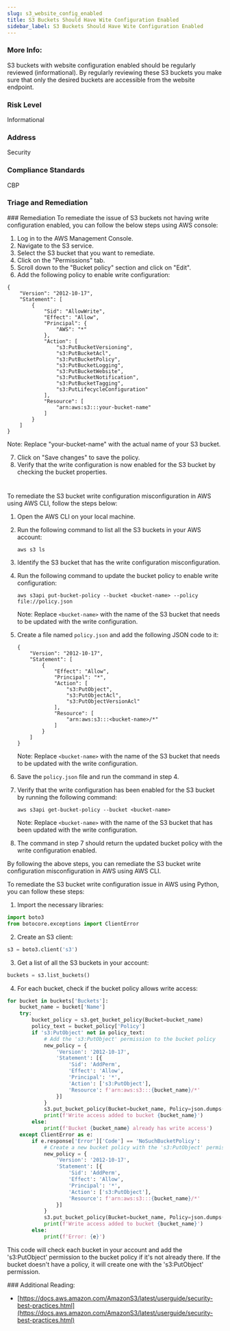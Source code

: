 ```yaml
---
slug: s3_website_config_enabled
title: S3 Buckets Should Have Wite Configuration Enabled
sidebar_label: S3 Buckets Should Have Wite Configuration Enabled
---
```


### More Info:

S3 buckets with website configuration enabled should be regularly reviewed (informational). By regularly reviewing these S3 buckets you make sure that only the desired buckets are accessible from the website endpoint.

### Risk Level

Informational

### Address

Security

### Compliance Standards

CBP



### Triage and Remediation
<Tabs>
<Tab title='Remediation'>
### Remediation

<AccordionGroup>
<Accordion title='Using Console' defaultOpen='true'>
To remediate the issue of S3 buckets not having write configuration enabled, you can follow the below steps using AWS console:

1. Log in to the AWS Management Console.
2. Navigate to the S3 service.
3. Select the S3 bucket that you want to remediate.
4. Click on the "Permissions" tab.
5. Scroll down to the "Bucket policy" section and click on "Edit".
6. Add the following policy to enable write configuration:

```
{
    "Version": "2012-10-17",
    "Statement": [
        {
            "Sid": "AllowWrite",
            "Effect": "Allow",
            "Principal": {
                "AWS": "*"
            },
            "Action": [
                "s3:PutBucketVersioning",
                "s3:PutBucketAcl",
                "s3:PutBucketPolicy",
                "s3:PutBucketLogging",
                "s3:PutBucketWebsite",
                "s3:PutBucketNotification",
                "s3:PutBucketTagging",
                "s3:PutLifecycleConfiguration"
            ],
            "Resource": [
                "arn:aws:s3:::your-bucket-name"
            ]
        }
    ]
}
```

Note: Replace "your-bucket-name" with the actual name of your S3 bucket.

7. Click on "Save changes" to save the policy.
8. Verify that the write configuration is now enabled for the S3 bucket by checking the bucket properties.

#
</Accordion>

<Accordion title='Using CLI'>
To remediate the S3 bucket write configuration misconfiguration in AWS using AWS CLI, follow the steps below:

1. Open the AWS CLI on your local machine.

2. Run the following command to list all the S3 buckets in your AWS account:

   ```
   aws s3 ls
   ```

3. Identify the S3 bucket that has the write configuration misconfiguration.

4. Run the following command to update the bucket policy to enable write configuration:

   ```
   aws s3api put-bucket-policy --bucket <bucket-name> --policy file://policy.json
   ```

   Note: Replace `<bucket-name>` with the name of the S3 bucket that needs to be updated with the write configuration.

5. Create a file named `policy.json` and add the following JSON code to it:

   ```
   {
       "Version": "2012-10-17",
       "Statement": [
           {
               "Effect": "Allow",
               "Principal": "*",
               "Action": [
                   "s3:PutObject",
                   "s3:PutObjectAcl",
                   "s3:PutObjectVersionAcl"
               ],
               "Resource": [
                   "arn:aws:s3:::<bucket-name>/*"
               ]
           }
       ]
   }
   ```

   Note: Replace `<bucket-name>` with the name of the S3 bucket that needs to be updated with the write configuration.

6. Save the `policy.json` file and run the command in step 4.

7. Verify that the write configuration has been enabled for the S3 bucket by running the following command:

   ```
   aws s3api get-bucket-policy --bucket <bucket-name>
   ```

   Note: Replace `<bucket-name>` with the name of the S3 bucket that has been updated with the write configuration.

8. The command in step 7 should return the updated bucket policy with the write configuration enabled.

By following the above steps, you can remediate the S3 bucket write configuration misconfiguration in AWS using AWS CLI.
</Accordion>

<Accordion title='Using Python'>
To remediate the S3 bucket write configuration issue in AWS using Python, you can follow these steps:

1. Import the necessary libraries:

```python
import boto3
from botocore.exceptions import ClientError
```

2. Create an S3 client:

```python
s3 = boto3.client('s3')
```

3. Get a list of all the S3 buckets in your account:

```python
buckets = s3.list_buckets()
```

4. For each bucket, check if the bucket policy allows write access:

```python
for bucket in buckets['Buckets']:
    bucket_name = bucket['Name']
    try:
        bucket_policy = s3.get_bucket_policy(Bucket=bucket_name)
        policy_text = bucket_policy['Policy']
        if 's3:PutObject' not in policy_text:
            # Add the 's3:PutObject' permission to the bucket policy
            new_policy = {
                'Version': '2012-10-17',
                'Statement': [{
                    'Sid': 'AddPerm',
                    'Effect': 'Allow',
                    'Principal': '*',
                    'Action': ['s3:PutObject'],
                    'Resource': f'arn:aws:s3:::{bucket_name}/*'
                }]
            }
            s3.put_bucket_policy(Bucket=bucket_name, Policy=json.dumps(new_policy))
            print(f'Write access added to bucket {bucket_name}')
        else:
            print(f'Bucket {bucket_name} already has write access')
    except ClientError as e:
        if e.response['Error']['Code'] == 'NoSuchBucketPolicy':
            # Create a new bucket policy with the 's3:PutObject' permission
            new_policy = {
                'Version': '2012-10-17',
                'Statement': [{
                    'Sid': 'AddPerm',
                    'Effect': 'Allow',
                    'Principal': '*',
                    'Action': ['s3:PutObject'],
                    'Resource': f'arn:aws:s3:::{bucket_name}/*'
                }]
            }
            s3.put_bucket_policy(Bucket=bucket_name, Policy=json.dumps(new_policy))
            print(f'Write access added to bucket {bucket_name}')
        else:
            print(f'Error: {e}')
```

This code will check each bucket in your account and add the 's3:PutObject' permission to the bucket policy if it's not already there. If the bucket doesn't have a policy, it will create one with the 's3:PutObject' permission.
</Accordion>

</AccordionGroup>
</Tab>
</Tabs>
### Additional Reading:

- [https://docs.aws.amazon.com/AmazonS3/latest/userguide/security-best-practices.html](https://docs.aws.amazon.com/AmazonS3/latest/userguide/security-best-practices.html) 

